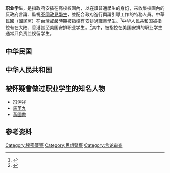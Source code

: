 {{Missing information|1=职业学生的一些具体行为|time=2020-08-02T06:23:13+00:00}}
'''职业学生'''，是指政府安插在高校校園內，以在讀普通學生的身份，來收集校園內的反政府言論、監視[[持不同政見者|不同政見學生]]，並配合政府進行輿論引導工作的特務人員。中華民國（國民黨）在台灣戒嚴時期被指控有安排過職業學生。<ref>{{Cite web|title=梁文道专栏：埋伏在大学的国民党“职业学生”|url=https://m.thepaper.cn/newsDetail_forward_1263194|accessdate=2020-07-25|work=m.thepaper.cn}}</ref>中华人民共和国被指控有在大陆、香港甚至美国安排职业学生。<ref>{{Cite news|url=https://www.cup.com.hk/2019/07/26/chinese-oversea-students-spies/|title=|author=|date=|work=|publisher=|accessdate=|language=|format=}}</ref>其中，被指控在美国安排的职业学生通常只负责监视留学生。

== 中华民国 ==
{{See also|臺大哲學系事件}}

== 中华人民共和国 ==

== 被怀疑曾做过职业学生的知名人物 ==
*[[馮滬祥|冯沪祥]]
*[[馬英九|馬英九]]
*[[黃國書_(1964年)|黃國書]]
== 参考资料 ==
{{Reflist}}
[[Category:秘密警察|Category:秘密警察]]
[[Category:思想警察|Category:思想警察]]
[[Category:言论审查|Category:言论审查]]